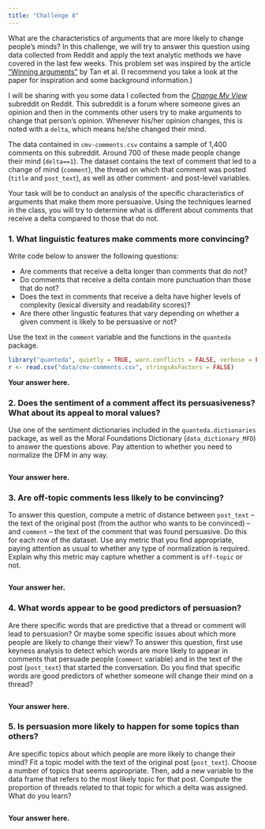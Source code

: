 ```yaml
---
title: "Challenge 8"
---
```


What are the characteristics of arguments that are more likely to change people's minds? In this challenge, we will try to answer this question using data collected from Reddit and apply the text analytic methods we have covered in the last few weeks. This problem set was inspired by the article ["Winning arguments"](https://arxiv.org/pdf/1602.01103.pdf) by Tan et al. (I recommend you take a look at the paper for inspiration and some background information.)

I will be sharing with you some data I collected from the [*Change My View*](https://www.reddit.com/r/changemyview) subreddit on Reddit. This subreddit is a forum where someone gives an opinion and then in the comments other users try to make arguments to change that person's opinion. Whenever his/her opinion changes, this is noted with a `delta`, which means he/she changed their mind.

The data contained in `cmv-comments.csv` contains a sample of 1,400 comments on this subreddit. Around 700 of these made people change their mind (`delta==1`). The dataset contains the text of comment that led to a change of mind (`comment`), the thread on which that comment was posted (`title` and `post_text`), as well as other comment- and post-level variables.

Your task will be to conduct an analysis of the specific characteristics of arguments that make them more persuasive. Using the techniques learned in the class, you will try to determine what is different about comments that receive a delta compared to those that do not.

### 1. What linguistic features make comments more convincing?

Write code below to answer the following questions:

- Are comments that receive a delta longer than comments that do not?
- Do comments that receive a delta contain more punctuation than those that do not?
- Does the text in comments that receive a delta have higher levels of complexity (lexical diversity and readability scores)?
- Are there other lingustic features that vary depending on whether a given comment is likely to be persuasive or not?

Use the text in the `comment` variable and the functions in the `quanteda` package.

```r
library("quanteda", quietly = TRUE, warn.conflicts = FALSE, verbose = FALSE)
r <- read.csv("data/cmv-comments.csv", stringsAsFactors = FALSE)


```

**Your answer here.**

### 2. Does the sentiment of a comment affect its persuasiveness? What about its appeal to moral values?

Use one of the sentiment dictionaries included in the `quanteda.dictionaries` package, as well as the Moral Foundations Dictionary (`data_dictionary_MFD`) to answer the questions above. Pay attention to whether you need to normalize the DFM in any way.

```r

```

**Your answer here.**

### 3. Are off-topic comments less likely to be convincing?

To answer this question, compute a metric of distance between `post_text` -- the text of the original post (from the author who wants to be convinced) -- and `comment` -- the text of the comment that was found persuasive. Do this for each row of the dataset. Use any metric that you find appropriate, paying attention as usual to whether any type of normalization is required. Explain why this metric may capture whether a comment is `off-topic` or not.

```r

```

**Your answer her.**

### 4. What words appear to be good predictors of persuasion?

Are there specific words that are predictive that a thread or comment will lead to persuasion? Or maybe some specific issues about which more people are likely to change their view? To answer this question, first use keyness analysis to detect which words are more likely to appear in comments that persuade people (`comment` variable) and in the text of the post (`post_text`) that started the conversation. Do you find that specific words are good predictors of whether someone will change their mind on a thread?

```r

```

**Your answer here.**

### 5. Is persuasion more likely to happen for some topics than others?

Are specific topics about which people are more likely to change their mind? Fit a topic model with the text of the original post (`post_text`). Choose a number of topics that seems appropriate. Then, add a new variable to the data frame that refers to the most likely topic for that post. Compute the proportion of threads related to that topic for which a delta was assigned. What do you learn?

```r


```

**Your answer here.**



